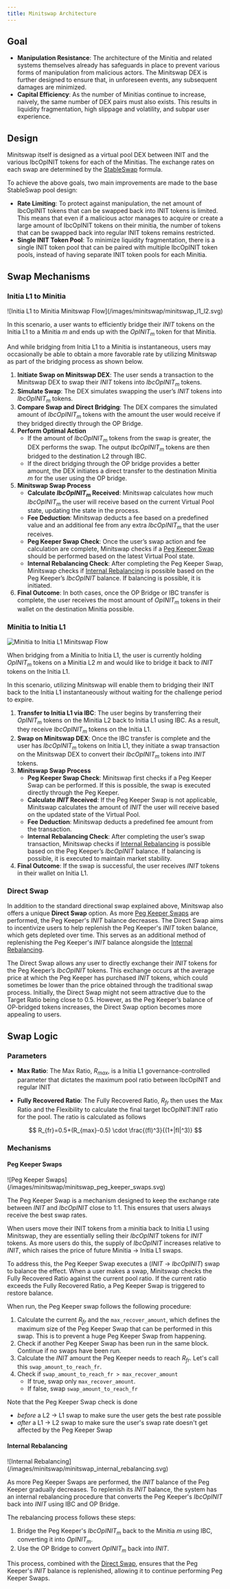 ```yaml
---
title: Minitswap Architecture
---
```



## Goal 

- **Manipulation Resistance**: The architecture of the Minitia and related systems themselves already has safeguards in place to prevent various forms of manipulation from malicious actors. The Minitswap DEX is further designed to ensure that, in unforeseen events, any subsequent damages are minimized.
- **Capital Efficiency**: As the number of Minitias continue to increase, naively, the same number of DEX pairs must also exists. This results in liquidity fragmentation, high slippage and volatility, and subpar user experience.

## Design

Minitswap itself is designed as a virtual pool DEX between <Tooltip tip={INIT}>INIT</Tooltip> and the various <Tooltip tip={IbcOpINIT}>IbcOpINIT</Tooltip> tokens for each of the Minitias. The exchange rates on each swap are determined by the [StableSwap](https://docs.curve.fi/references/whitepapers/stableswap/#how-it-works) formula.

To achieve the above goals, two main improvements are made to the base StableSwap pool design:

- **Rate Limiting**: To protect against manipulation, the net amount of IbcOpINIT tokens that can be swapped back into INIT tokens is limited. This means that even if a malicious actor manages to acquire or create a large amount of IbcOpINIT tokens on their minitia, the number of tokens that can be swapped back into regular INIT tokens remains restricted.
- **Single INIT Token Pool**: To minimize liquidity fragmentation, there is a single INIT token pool that can be paired with multiple IbcOpINIT token pools, instead of having separate INIT token pools for each Minitia.


## Swap Mechanisms

### Initia L1 to Minitia

<Frame caption="Initia L1 to Minitia Minitswap Flow">
![Initia L1 to Minitia Minitswap Flow](/images/minitswap/minitswap_l1_l2.svg)
</Frame>

In this scenario, a user wants to efficiently bridge their $INIT$ tokens on the Initia L1 to a Minitia $m$ and ends up with the $OpINIT_m$ token for that Minitia.

And while bridging from Initia L1 to a Minitia is instantaneous, users may occasionally be able to obtain a more favorable rate by utilizing Minitswap as part of the bridging process as shown below.

1.	**Initiate Swap on Minitswap DEX**: The user sends a transaction to the Minitswap DEX to swap their $INIT$ tokens into $IbcOpINIT_m$ tokens.
2.	**Simulate Swap**: The DEX simulates swapping the user’s $INIT$ tokens into $IbcOpINIT_m$ tokens.
3.	**Compare Swap and Direct Bridging**: The DEX compares the simulated amount of $IbcOpINIT_m$ tokens with the amount the user would receive if they bridged directly through the OP Bridge.
4.	**Perform Optimal Action**
	-	If the amount of $IbcOpINIT_m$ tokens from the swap is greater, the DEX performs the swap. The output $IbcOpINIT_m$ tokens are then bridged to the destination L2 through IBC.
	-	If the direct bridging through the OP bridge provides a better amount, the DEX initiates a direct transfer to the destination Minitia $m$ for the user using the OP bridge.
5.  **Minitswap Swap Process**
	- **Calculate $IbcOpINIT_m$ Received**: Minitswap calculates how much $IbcOpINIT_m$ the user will receive based on the current Virtual Pool state, updating the state in the process.
	- **Fee Deduction**: Minitswap deducts a fee based on a predefined value and an additional fee from any extra $IbcOpINIT_m$ that the user receives.
	- **Peg Keeper Swap Check**: Once the user’s swap action and fee calculation are complete, Minitswap checks if a [Peg Keeper Swap](#peg-keeper-swaps) should be performed based on the latest Virtual Pool state.
	- **Internal Rebalancing Check**: After completing the Peg Keeper Swap, Minitswap checks if [Internal Rebalancing](#internal-rebalancing) is possible based on the Peg Keeper’s $IbcOpINIT$ balance. If balancing is possible, it is initiated.
6.	**Final Outcome**: In both cases, once the OP Bridge or IBC transfer is complete, the user receives the most amount of $OpINIT_m$ tokens in their wallet on the destination Minitia possible.

### Minitia to Initia L1

![Minitia to Initia L1 Minitswap Flow](/images/minitswap/minitswap_l2_l1.svg)

When bridging from a Minitia to Initia L1, the user is currently holding $OpINIT_m$ tokens on a Minitia L2 $m$ and would like to bridge it back to  $INIT$ tokens on the Initia L1.

In this scenario, utilizing Minitswap will enable them to bridging their INIT back to the Initia L1 instantaneously without waiting for the challenge period to expire.

1.	**Transfer to Initia L1 via IBC**: The user begins by transferring their $OpINIT_m$ tokens on the Minitia L2 back to Initia L1 using IBC. As a result, they receive $IbcOpINIT_m$ tokens on the Initia L1.
2.	**Swap on Minitswap DEX**: Once the IBC transfer is complete and the user has $IbcOpINIT_m$ tokens on Initia L1, they initiate a swap transaction on the Minitswap DEX to convert their $IbcOpINIT_m$ tokens into $INIT$ tokens.
3. **Minitswap Swap Process**
	- **Peg Keeper Swap Check**: Minitswap first checks if a Peg Keeper Swap can be performed. If this is possible, the swap is executed directly through the Peg Keeper.
	-	**Calculate $INIT$ Received**: If the Peg Keeper Swap is not applicable, Minitswap calculates the amount of $INIT$ the user will receive based on the updated state of the Virtual Pool.
	-	**Fee Deduction**: Minitswap deducts a predefined fee amount from the transaction.
	- **Internal Rebalancing Check**: After completing the user’s swap transaction, Minitswap checks if [Internal Rebalancing](#internal-rebalancing) is possible based on the Peg Keeper’s $IbcOpINIT$ balance. If balancing is possible, it is executed to maintain market stability.
4. **Final Outcome**: If the swap is successful, the user receives $INIT$ tokens in their wallet on Initia L1.

### Direct Swap

In addition to the standard directional swap explained above, Minitswap also offers a unique **Direct Swap** option. As more [Peg Keeper Swaps](#peg-keeper-swaps) are performed, the Peg Keeper's $INIT$ balance decreases. The Direct Swap aims to incentivize users to help replenish the Peg Keeper's $INIT$ token balance, which gets depleted over time. This serves as an additional method of replenishing the Peg Keeper's $INIT$ balance alongside the [Internal Rebalancing](#internal-rebalancing).

The Direct Swap allows any user to directly exchange their $INIT$ tokens for the Peg Keeper’s $IbcOpINIT$ tokens. This exchange occurs at the average price at which the Peg Keeper has purchased $INIT$ tokens, which could sometimes be lower than the price obtained through the traditional swap process. Initially, the Direct Swap might not seem attractive due to the Target Ratio being close to 0.5. However, as the Peg Keeper’s balance of OP-bridged tokens increases, the Direct Swap option becomes more appealing to users.

## Swap Logic

### Parameters

- **Max Ratio**: The Max Ratio, $R_{max}$, is a Initia L1 governance-controlled parameter that dictates the maximum pool ratio between IbcOpINIT and regular INIT

- **Fully Recovered Ratio**: The Fully Recovered Ratio, $R_{fr}$ then uses the Max Ratio and the Flexibility to calculate the final target IbcOpINIT:INIT ratio for the pool. The ratio is calculated as follows

$$
R_{fr}=0.5+(R_{max}-0.5) \cdot \frac{(fI)^3}{(1+|fI|^3)}
$$

### Mechanisms

#### Peg Keeper Swaps

<Frame caption="Peg Keeper Swaps">
![Peg Keeper Swaps](/images/minitswap/minitswap_peg_keeper_swaps.svg)
</Frame>

The Peg Keeper Swap is a mechanism designed to keep the exchange rate between $INIT$ and $IbcOpINIT$ close to 1:1. This ensures that users always receive the best swap rates.

When users move their INIT tokens from a minitia back to Initia L1 using Minitswap, they are essentially selling their $IbcOpINIT$ tokens for $INIT$ tokens. As more users do this, the supply of $IbcOpINIT$ increases relative to $INIT$, which raises the price of future Minitia -> Initia L1 swaps.

To address this, the Peg Keeper Swap executes a ($INIT$ -> $IbcOpINIT$) swap to balance the effect. When a user makes a swap, Minitswap checks the Fully Recovered Ratio against the current pool ratio. If the current ratio exceeds the Fully Recovered Ratio, a Peg Keeper Swap is triggered to restore balance.

When run, the Peg Keeper swap follows the following procedure:

1. Calculate the current $R_{fr}$ and the `max_recover_amount`, which defines the maximum size of the Peg Keeper Swap that can be performed in this swap. This is to prevent a huge Peg Keeper Swap from happening.
2. Check if another Peg Keeper Swap has been run in the same block. Continue if no swaps have been run.
3. Calculate the $INIT$ amount the Peg Keeper needs to reach $R_{fr}$. Let's call this `swap_amount_to_reach_fr`.
4. Check if `swap_amount_to_reach_fr > max_recover_amount`
    - If true, swap only `max_recover_amount`.
    - If false, swap `swap_amount_to_reach_fr`

Note that the Peg Keeper Swap check is done

- *before* a L2 -> L1 swap to make sure the user gets the best rate possible
- *after* a L1 -> L2 swap to make sure the user's swap rate doesn't get affected by the Peg Keeper Swap

#### Internal Rebalancing

<Frame caption="Internal Rebalancing">
![Internal Rebalancing](/images/minitswap/minitswap_internal_rebalancing.svg)
</Frame>

As more Peg Keeper Swaps are performed, the $INIT$ balance of the Peg Keeper gradually decreases. To replenish its $INIT$ balance, the system has an internal rebalancing procedure that converts the Peg Keeper's $IbcOpINIT$ back into $INIT$ using IBC and OP Bridge.

The rebalancing process follows these steps:

1.	Bridge the Peg Keeper's $IbcOpINIT_m$ back to the Minitia $m$ using IBC, converting it into $OpINIT_m$.
2.	Use the OP Bridge to convert $OpINIT_m$ back into $INIT$.

This process, combined with the [Direct Swap](#direct-swap), ensures that the Peg Keeper's $INIT$ balance is replenished, allowing it to continue performing Peg Keeper Swaps.